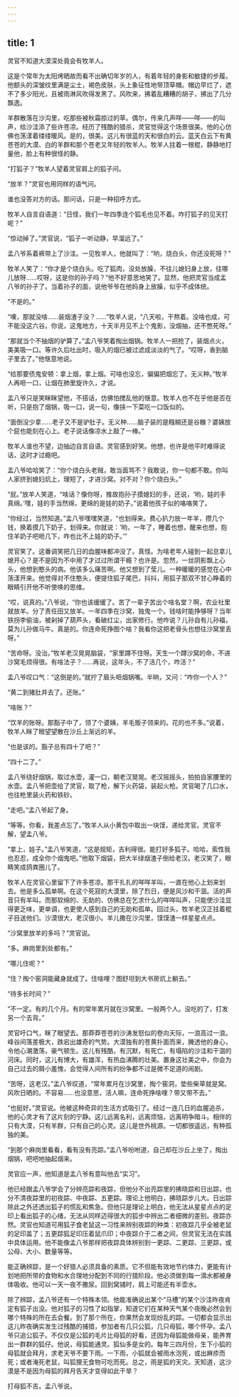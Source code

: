 ```yaml
---
---
---
```

title: 1
---



灵官不知道大漠深处竟会有牧羊人。

这是个常年为太阳烤晒故而看不出确切年岁的人，有着年轻的身影和敏捷的步履。他额头的深皱纹里满是尘土，褐色皮肤，头上象征性地带顶草帽。帽边早烂了，遮不了多少阳光，且被雨淋风吹得发黑了。风吹来，拂着乱糟糟的胡子，拂出了几分飘逸。

羊群散落在沙沟里，吃那些被秋霜掠过的草。偶尔，传来几声咩——咩——的叫声，给沙洼添了些许苍凉。经历了残酷的猎杀，灵官觉得这个场景很美。他的心仿佛也荡漾着缕缕暖风。是的，很美。这儿有很蓝的天和很白的云。蓝天白云下有黄苍苍的大漠、白的羊群和那个苍老又年轻的牧羊人。牧羊人拄着一根棍，静静地打量他，脸上有种很怪的静。

“打狐子？”牧羊人望着灵官肩上的狐子问。

“放羊？”灵官也用同样的语气问。

谁也没答对方的话。那问话，只是一种招呼方式。

牧羊人自言自语道：“日怪，我们一年四季连个狐毛也见不着。咋打狐子的见天打呢？”

“惊动掉了。”灵官说，“狐子一听动静，早溜远了。”

孟八爷系着裤带上了沙洼。一见牧羊人，他就叫了：“哟，烧白头，你还没死呀？”

牧羊人笑了：“你才是个烧白头。吃了狐肉，没处放臊，不往儿媳妇身上放，往哪儿放呀……哎呀，这是你的孙子吗？”他不好意思地笑了。显然，他把灵官当成孟八爷的孙子了。当着孙子的面，说他爷爷在他妈身上放臊，似乎不成体统。

“不是的。”

“噢，那就没啥……装烟渣子没？……”牧羊人说，“八天啦，干熬着。没啥也成，可不能没这六谷。你说，这鬼地方，十天半月见不上个鬼影，没烟抽，还不憋死呀。”

“那就当个不抽烟的驴算了。”孟八爷笑着掏出烟锅。牧羊人一把抢了，装烟点火，美美吸一口。等许久后吐出时，吸入的烟已被过滤成淡淡的气了。“哎呀，香到脑子里去了。”他惬意地说。

“给那要债鬼安顿：拿上烟，拿上烟。可啥也没忘，偏偏把烟忘了。无义种。”牧羊人再咂一口，让烟在肺里旋许久，才说。

孟八爷只是笑眯眯望他，不搭话，仿佛怕搅乱他的惬意。牧羊人也不在乎他是否在听，只是抱了烟锅，吸一口，说一句，像挟一下菜吃一口饭似的。

“面倒没少拿……老子又不是驴肚子。无义种……脑子装的是糨糊还是谷糠？婆姨放个屁也能刻在心上。老子说话像凉水上敲了一棒。”

牧羊人谁也不望，边抽边自言自语。灵官感到好笑。他想，也许是他平时难得说话，这时才过瘾吧。

孟八爷哈哈笑了：“你个烧白头老贼，敢当面骂不？我敢说，你一句都不敢。你叫人家挤到媳妇炕上，理短了，才进沙窝。对不对？你个烧白头。”

“屁。”放羊人笑道，“啥话？像你呀，推故抱孙子摸媳妇的手，还说，‘哟，娃的手真绵。’嘿，娃的手当然绵，更绵的是娃的奶子。”说着他孩子似的咯咯笑了。

“你经过，当然知道。”孟八爷嘿嘿笑道，“也划得来。费心扒力放一年羊，攒几个钱，换着摸几下奶子，划得来。你就说：‘哟，一年了，睡着也想，醒来也想，抱住羊奶子吧咂几下，咋也比不上娃的奶子。’”

灵官笑了。这番调笑把几日的血腥味都冲没了。真怪。为啥老年人碰到一起总拿儿媳开心？是不是因为不中用了才过过所谓干瘾？也许是。忽然，一丝阴影飘上心头，他想到憨头的病。他该多么痛苦啊。他又想到了莹儿。一种暖暖的感觉在心中荡漾开来。他觉得对不住憨头，便提住狐子尾巴，抖抖，用狐子那双不甘心睁着的眼睛引开他不听使唤的思维。

“哎，说真的。”八爷说，“你也该缓缓了。苦了一辈子苦出个啥名堂？啊，农业社里就放羊。分了责任田又放羊。一年四季在沙窝，独鬼一个。钱啥时能挣够呀？当年铁拐李偷油，被剁掉了葫芦头，看破红尘，出家修行。他咋说？儿孙自有儿孙福，莫为儿孙做马牛。真是的。你连命死挣图个啥？我看你这把老骨头也想往沙窝里丢呀。”

“苦命呀。没治。”牧羊老汉晃晃脑袋，“家里蹲不住呀。天生一个蹲沙窝的命，不进沙窝毛烦得很。有啥法子？……再说，这年头，不了活几个，咋活？”

孟八爷叹口气：“这倒是的。”就拧了眉头咂烟锅嘴。半晌，又问：“咋你一个人？”

“黄二到猪肚井去了。还账。”

“啥账？”

“饮羊的账呀。那豁子中了，领了个婆姨，羊毛贩子领来的。花的也不多。”说着，牧羊人眯了眼望望散在沙丘上渐远的羊。

“也是该的。豁子总有四十了吧？”

“四十二了。”

孟八爷绕好烟锅，取过水壶，灌一口，朝老汉晃晃。老汉摇摇头，拍拍自家腰里的水壶。孟八爷把壶给了灵官，取了枪，解下火药袋，装起火枪。灵官喝了几口水，也往枪里装火药和铁砂。

“走吧。”孟八爷起了身。

“等等。你看，我差点忘了。”牧羊人从小黄包中取出一块馍，递给灵官。灵官不解，望孟八爷。

“拿上，娃子。”孟八爷笑道，“这是规矩，吉利得很。能打好多狐子。哈哈，索性我也忍忍，成全你个烟鬼吧。”他取下烟袋，把大半绿烟渣子倒给老汉。老汉笑了，眼睛笑成鸽粪圈儿了。

牧羊人在灵官心里留下了许多苍凉。那干扎扎的咩咩羊叫，一直在他心上划来划去。他是多么孤单啊。在这个死寂的大漠里，除了烈日，便是风沙和干涸。活的声音只有羊叫。而那软绵的、无助的、仿佛总在乞求什么的咩咩叫声，只能使沙洼显得更乏味，更单调，也更使人感到自己的无助和孤单。回过头，牧羊老汉正拄着棍子目送他们。沙漠很大，老汉很小。羊儿撒在沙沟里，馍馍渣一样星星点点。

“沙窝里放羊的多吗？”灵官说。

“多。麻岗里到处都有。”

“哪儿住呢？”

“住？掏个窑洞能藏身就成了。住啥哩？图舒坦到大书房炕上躺去。”

“待多长时间？”

“不一定。有的几个月。有的常年累月就在沙窝里。一般两个人。没吃的了，打发另一个去背。”

灵官吁口气，眯了眼望去。那莽莽苍苍的沙涛发怒似的卷向天际，一浪高过一浪。峰谷间落差极大，跌宕出雄奇的气势。大漠独有的苍黄扑面而来，腌透他的身心，令他心潮激荡，豪气顿生。这儿有残酷，有沉默，有死亡，有塌陷的沙洼和干涸的河床。同时，这儿有博大，有雄浑，有热血沸腾的壮美。置身这壮美之中，你会为自己过去的屑小羞愧，会觉得人间所有的纷争都不过是微不足道的闹剧。

“苦呀，这老汉。”孟八爷叹道，“常年累月在沙窝里，掏个窑洞，垫些柴草就是窝。风吹日晒的。不容易……也没意思，活人嘛，连命死挣啥哩？带又带不去。”

“也挺好。”灵官说。他被这种奇异的生活方式吸引了。经过一连几日的血腥追杀，他的心灵才有了这片刻的宁静。这儿远离名利，远离烦恼，远离明争暗斗。相伴的只有大漠，只有羊群，只有自己的心灵。这儿是世外桃源。一切都很遥远，有种孤独的美。

“到那个麻岗里看看，看有没有亮踪。”孟八爷吩咐道，自己却在沙丘上坐了，掏出烟锅，吧吧地抽起烟来。

灵官应一声，他知道是孟八爷有意叫他去“实习”。

他已经跟孟八爷学会了分辨亮踪和夜踪，但他分不出亮踪里的拂晓踪和日出踪，也分不清夜踪里的初夜踪、中夜踪、五更踪。理论上他明白，拂晓踪步儿大。日出踪除此之外还透出狐子的慌乱和焦急。但他只是理论上明白，他无法从星星点点的足印上看出狐子的心绪，无法从同样迈得很大的狐步中辨出二者细微的差别。夜踪亦然。灵官也知道可用狐子食老鼠这一习性来辨别夜踪的种类：初夜踪几乎全被老鼠的足印盖了；五更踪狐足印压着鼠爪印；中夜踪介于二者之间，但灵官无法在实践中具体运用。他不能像孟八爷那样把夜踪具体辨别到一更踪、二更踪、三更踪，或公母、大小、数量等等。

能正确辨踪，是一个好猎人必须具备的素质。它不但能有效地节约体力，更能有计划地把所带的食物和水合理地分配到不同的行猎阶段。他必须做到每一滴水都被身体吸收。他可以一天一夜不撒尿。回到窝铺时，肩上可能还有半壶水。

除了辨踪，孟八爷还有一个特殊本领。他能准确说出某个“马槽”的某个沙洼昨夜肯定有狐子出没。他对狐子的习性了如指掌，知道它们在某种天气某个夜晚必然会到哪个特殊的所在去会餐。到了那个所在，你果然会发现纷乱的踪。一切都会显示出这儿昨夜确实发生过残酷的捕猎，参加者有几只公狐，几只母狐，哪个怀孕。孟八爷只追公狐子。不仅仅是公狐的毛片比母狐的好看，还因为母狐能做母亲，能养育出一群群的狐仔。他说，母狐能通灵。狐仙多是女的。每年三四月份，生下小狐的母狐就会拜月，求老天爷不要下雨。一下雨，小狐就会被雨水泡死，或出麻疹而死；或者淹死老鼠，叫狐狸无食物可吃而死。总之，雨是狐的天灾。天知道，这沙漠是不是因为母狐的拜月告天才变得如此干旱？

打母狐不吉。孟八爷说。